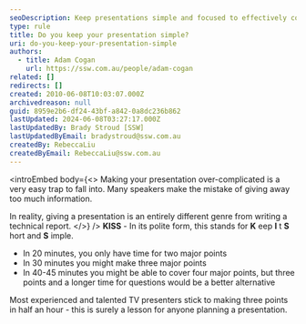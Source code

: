 ```yaml
---
seoDescription: Keep presentations simple and focused to effectively convey key points.
type: rule
title: Do you keep your presentation simple?
uri: do-you-keep-your-presentation-simple
authors:
  - title: Adam Cogan
    url: https://ssw.com.au/people/adam-cogan
related: []
redirects: []
created: 2010-06-08T10:03:07.000Z
archivedreason: null
guid: 8959e2b6-df24-43bf-a842-0a8dc236b862
lastUpdated: 2024-06-08T03:27:17.000Z
lastUpdatedBy: Brady Stroud [SSW]
lastUpdatedByEmail: bradystroud@ssw.com.au
createdBy: RebeccaLiu
createdByEmail: RebeccaLiu@ssw.com.au
---
```


<introEmbed
  body={<>
Making your presentation over-complicated is a very easy trap to fall into. Many speakers make the mistake of giving away too much information.

In reality, giving a presentation is an entirely different genre from writing a technical report.
  </>}
/>
**KISS** - In its polite form, this stands for **K** eep **I** t **S** hort and **S** imple.

- In 20 minutes, you only have time for two major points
- In 30 minutes you might make three major points
- In 40-45 minutes you might be able to cover four major points, but three points and a longer time for questions would be a better alternative

Most experienced and talented TV presenters stick to making three points in half an hour - this is surely a lesson for anyone planning a presentation.
